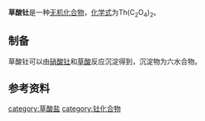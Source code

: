 {{chembox
| verifiedrevid = 
|   Name = 草酸钍
| ImageFileL1 = Th4+.svg
|  ImageSizeL1 = 90px
| ImageFileL2= Oxalation.svg
|  ImageSizeL2= 176px
| ImageFileR2= Oxalation.svg
|  ImageSizeR2= 176px  
|   OtherNames = 
|   IUPACName = 草酸钍(IV)
| Section1 = {{Chembox Identifiers
|   ChemSpiderID_Ref = {{chemspidercite|correct|chemspider}}
| ChemSpiderID = 
| PubChem =
| InChI =
| InChIKey =
| SMILES = [Th+4].[O-]C(=O)C(=O)[O-].[O-]C(=O)C(=O)[O-]
| StdInChI_Ref = {{stdinchicite|correct|chemspider}}
| StdInChI =
| StdInChIKey_Ref = {{stdinchicite|correct|chemspider}}
| StdInChIKey = 
| CASNo = 2040-52-0
| CASNo_Ref = {{cascite|correct|CAS}}
| CASNo_Comment = 无水
| CASNo2 = 14041-32-8
| CASNo2_Comment = 二水
| CASNo3 = 16788-62-8
| CASNo3_Comment = 六水
  }}
| Section2 = {{Chembox Properties
|   Formula =Th(C<sub>2</sub>O<sub>4</sub>)<sub>2</sub>
|   MolarMass = 408.082（无水）<br />444.114（二水）<br />516.178（六水）
|   Appearance = 白色固体（六水）<ref name=wj>《无机化学丛书》.第十卷 锕系 锕系后元素. 唐任寰、张青莲等主编. 科学出版社. P<sub>96</sub>. 5.草酸盐</ref>
|   Density = 
|   MeltingPt = 
|   BoilingPt = 
|   Solubility = 不溶
|   Solvent = 
|   SolubleOther = 
  }}
| Section7 = {{Chembox Hazards
|  EUHazardSymbol =
|  RPhrases =
|  SPhrases =
|  FlashPt = 
|  EUClass =
|  EUIndex = 
|  MainHazards = 
|  NFPA-H = 
|  NFPA-F = 
|  NFPA-R = 
|  NFPA-O = 
|  RSPhrases = 
|  Autoignition = 
|  PEL = 
  }}
| Section8 = {{Chembox Related
|   Function = 
|   OtherFunctn = 
|   OtherAnions =
|   OtherCations = 
|   OtherCpds = [[碱式碳酸钍|碱式碳酸钍]]
  }}
}}
'''草酸钍'''是一种[[无机化合物|无机化合物]]，[[化学式|化学式]]为Th(C<sub>2</sub>O<sub>4</sub>)<sub>2</sub>。
==制备==
草酸钍可以由[[硝酸钍|硝酸钍]]和[[草酸|草酸]]反应沉淀得到，沉淀物为六水合物。
==参考资料==
{{reflist}}

{{钍化合物}}
{{草酸盐}}
[[category:草酸盐|category:草酸盐]]
[[category:钍化合物|category:钍化合物]]